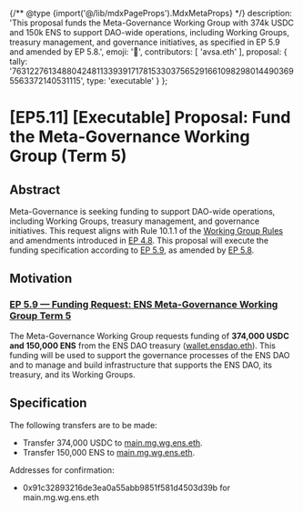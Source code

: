 {/** @type {import('@/lib/mdxPageProps').MdxMetaProps} */}
    description: 'This proposal funds the Meta-Governance Working Group with 374k USDC and 150k ENS to support DAO-wide operations, including Working Groups, treasury management, and governance initiatives, as specified in EP 5.9 and amended by EP 5.8.',
    emoji: '📖',
    contributors: [
        'avsa.eth'
    ],
    proposal: {
        tally: '76312276134880424811339391717815330375652916610982980144903695563372140531115',
        type: 'executable'
    }
};

# [EP5.11] [Executable] Proposal: Fund the Meta-Governance Working Group (Term 5)

## Abstract 

Meta-Governance is seeking funding to support DAO-wide operations, including Working Groups, treasury management, and governance initiatives. This request aligns with Rule 10.1.1 of the [Working Group Rules](https://docs.ens.domains/dao/wg/rules) and amendments introduced in [EP 4.8](https://docs.ens.domains/dao/proposals/4.8).  This proposal will execute the funding specification according to [EP 5.9](https://snapshot.org/#/ens.eth/proposal/0x66d355555c24ed0d2fed0aee89e4fe009e2925c84144c4edc707d33e7c19e554), as amended by [EP 5.8](https://snapshot.org/#/ens.eth/proposal/0x1f328fd1fda5f3cabfdace3e521403def7ad41b0b0582e27334c135cd23c511d).

## Motivation

### [EP 5.9 — Funding Request: ENS Meta-Governance Working Group Term 5 ](https://discuss.ens.domains/t/4-4-2-social-funding-request-ens-meta-goverance-working-group/17994) 

The Meta-Governance Working Group requests funding of **374,000 USDC and 150,000 ENS** from the ENS DAO treasury ([wallet.ensdao.eth](https://etherscan.io/address/0xFe89cc7aBB2C4183683ab71653C4cdc9B02D44b7)). This funding will be used to support the governance processes of the ENS DAO and to manage and build infrastructure that supports the ENS DAO, its treasury, and its Working Groups.

## Specification 

The following transfers are to be made:

- Transfer 374,000 USDC to [main.mg.wg.ens.eth](https://etherscan.io/address/0x91c32893216dE3eA0a55ABb9851f581d4503d39b). 
- Transfer 150,000 ENS to [main.mg.wg.ens.eth](https://etherscan.io/address/0x91c32893216dE3eA0a55ABb9851f581d4503d39b).

Addresses for confirmation:
- 0x91c32893216de3ea0a55abb9851f581d4503d39b for main.mg.wg.ens.eth